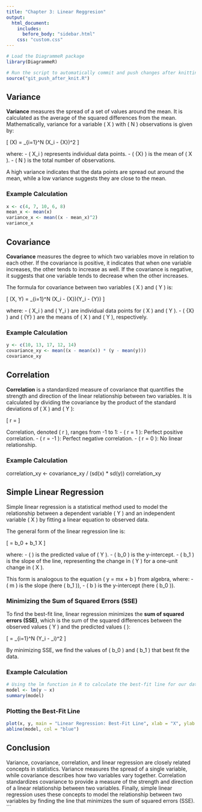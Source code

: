 ```yaml
---
title: "Chapter 3: Linear Reggresion"
output:
  html_document:
    includes:
      before_body: "sidebar.html"
    css: "custom.css"
---
```


```r
# Load the DiagrammeR package
library(DiagrammeR)
```

```r
# Run the script to automatically commit and push changes after knitting
source("git_push_after_knit.R")
```

## Variance

**Variance** measures the spread of a set of values around the mean. It is calculated as the average of the squared differences from the mean. Mathematically, variance for a variable \( X \) with \( N \) observations is given by:

\[
\text{Var}(X) = \frac{1}{N} \sum_{i=1}^N (X_i - \bar{X})^2
\]

where:
- \( X_i \) represents individual data points.
- \( \bar{X} \) is the mean of \( X \).
- \( N \) is the total number of observations.

A high variance indicates that the data points are spread out around the mean, while a low variance suggests they are close to the mean.

### Example Calculation
```r
x <- c(4, 7, 10, 6, 8)
mean_x <- mean(x)
variance_x <- mean((x - mean_x)^2)
variance_x
```

## Covariance

**Covariance** measures the degree to which two variables move in relation to each other. If the covariance is positive, it indicates that when one variable increases, the other tends to increase as well. If the covariance is negative, it suggests that one variable tends to decrease when the other increases.

The formula for covariance between two variables \( X \) and \( Y \) is:

\[
\text{Cov}(X, Y) = \frac{1}{N} \sum_{i=1}^N (X_i - \bar{X})(Y_i - \bar{Y})
\]

where:
- \( X_i \) and \( Y_i \) are individual data points for \( X \) and \( Y \).
- \( \bar{X} \) and \( \bar{Y} \) are the means of \( X \) and \( Y \), respectively.

### Example Calculation
```r
y <- c(10, 13, 17, 12, 14)
covariance_xy <- mean((x - mean(x)) * (y - mean(y)))
covariance_xy
```

## Correlation

**Correlation** is a standardized measure of covariance that quantifies the strength and direction of the linear relationship between two variables. It is calculated by dividing the covariance by the product of the standard deviations of \( X \) and \( Y \):

\[
r = \frac{\text{Cov}(X, Y)}{\sqrt{\text{Var}(X) \cdot \text{Var}(Y)}}
\]

Correlation, denoted \( r \), ranges from -1 to 1:
- \( r = 1 \): Perfect positive correlation.
- \( r = -1 \): Perfect negative correlation.
- \( r = 0 \): No linear relationship.

### Example Calculation
correlation_xy <- covariance_xy / (sd(x) * sd(y))
correlation_xy

## Simple Linear Regression

Simple linear regression is a statistical method used to model the relationship between a dependent variable \( Y \) and an independent variable \( X \) by fitting a linear equation to observed data.

The general form of the linear regression line is:

\[
\hat{Y} = b_0 + b_1 X
\]

where:
- \( \hat{Y} \) is the predicted value of \( Y \).
- \( b_0 \) is the y-intercept.
- \( b_1 \) is the slope of the line, representing the change in \( Y \) for a one-unit change in \( X \).

This form is analogous to the equation \( y = mx + b \) from algebra, where:
- \( m \) is the slope (here \( b_1 \)),
- \( b \) is the y-intercept (here \( b_0 \)).

### Minimizing the Sum of Squared Errors (SSE)

To find the best-fit line, linear regression minimizes the **sum of squared errors (SSE)**, which is the sum of the squared differences between the observed values \( Y \) and the predicted values \( \hat{Y} \):

\[
\text{SSE} = \sum_{i=1}^N (Y_i - \hat{Y}_i)^2
\]

By minimizing SSE, we find the values of \( b_0 \) and \( b_1 \) that best fit the data.

### Example Calculation
```r
# Using the lm function in R to calculate the best-fit line for our data.
model <- lm(y ~ x)
summary(model)
```

### Plotting the Best-Fit Line
```r
plot(x, y, main = "Linear Regression: Best-Fit Line", xlab = "X", ylab = "Y")
abline(model, col = "blue")
```

## Conclusion

Variance, covariance, correlation, and linear regression are closely related concepts in statistics. Variance measures the spread of a single variable, while covariance describes how two variables vary together. Correlation standardizes covariance to provide a measure of the strength and direction of a linear relationship between two variables. Finally, simple linear regression uses these concepts to model the relationship between two variables by finding the line that minimizes the sum of squared errors (SSE).
```